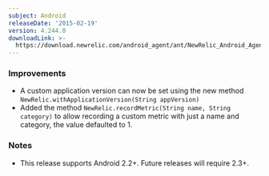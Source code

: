 ```yaml
---
subject: Android
releaseDate: '2015-02-19'
version: 4.244.0
downloadLink: >-
  https://download.newrelic.com/android_agent/ant/NewRelic_Android_Agent_4.244.0.zip
---
```


### Improvements

* A custom application version can now be set using the new method `NewRelic.withApplicationVersion(String appVersion)`
* Added the method `NewRelic.recordMetric(String name, String category)` to allow recording a custom metric with just a name and category, the value defaulted to 1. 

### Notes

* This release supports Android 2.2+. Future releases will require 2.3+.
